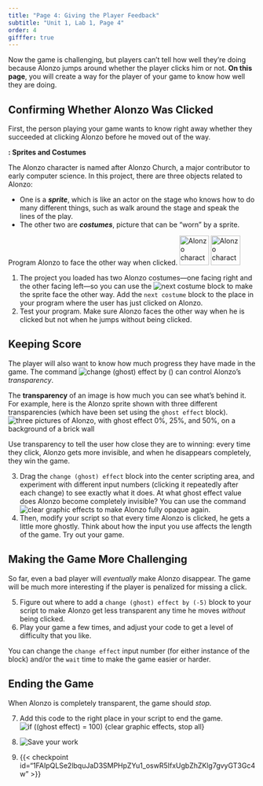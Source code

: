 ```yaml
---
title: "Page 4: Giving the Player Feedback"
subtitle: "Unit 1, Lab 1, Page 4"
order: 4
gifffer: true
---
```


::: learn
Now the game is challenging, but players can't tell how well they're doing because Alonzo jumps around whether the player clicks him or not. **On this page**, you will create a way for the player of your game to know how well they are doing.
:::

## Confirming Whether Alonzo Was Clicked

First, the person playing your game wants to know right away whether they succeeded at clicking Alonzo before he moved out of the way.

::: vocabFullWidth
**: Sprites and Costumes**

The Alonzo character is named after Alonzo Church, a major contributor to early computer science. In this project, there are three objects related to Alonzo:

- One is a <em>**sprite**</em>, which is like an actor on the stage who knows how to do many different things, such as walk around the stage and speak the lines of the play.
- The other two are <em>**costumes**</em>, picture that can be "worn" by a sprite.
:::

::: forYouToDo
Program Alonzo to face the other way when clicked. <img src="/img/1-introduction/alonzo.png" title="Alonzo character" alt="Alonzo character" height="60"/> <img src="/img/1-introduction/alonzo-flipped-other-way.png" title="Alonzo character flipped to face the other way" alt="Alonzo character flipped to face the other way" height="60"/>

1. The project you loaded has two Alonzo costumes---one facing right and the other facing left---so you can use the <img src="/img/blocks/next-costume.png" alt="next costume"/> block to make the sprite face the other way. Add the `next costume` block to the place in your program where the user has just clicked on Alonzo.
2. Test your program. Make sure Alonzo faces the other way when he is clicked but not when he jumps without being clicked.

:::

## Keeping Score

The player will also want to know how much progress they have made in the game. The command <img src="/img/1-introduction/ghosteffect.png" title="change (ghost) effect by ()" alt="change (ghost) effect by ()"/> can control Alonzo's <em>transparency</em>.

::: vocabFullWidth
The **transparency** of an image is how much you can see what's behind it. For example, here is the Alonzo sprite shown with three different transparencies (which have been set using the `ghost effect` block).<br /> <img src="/img/1-introduction/transparency2.png" title="three pictures of Alonzo, with ghost effect 0%, 25%, and 50%, on a background of a brick wall" alt="three pictures of Alonzo, with ghost effect 0%, 25%, and 50%, on a background of a brick wall" class="ms-4"/>
:::

::: forYouToDo

Use transparency to tell the user how close they are to winning: every time they click, Alonzo gets more invisible, and when he disappears completely, they win the game.

3. Drag the `change (ghost) effect` block into the center scripting area, and experiment with different input numbers (clicking it repeatedly after each change) to see exactly what it does. At what ghost effect value does Alonzo become completely invisible? You can use the command <img src="/img/1-introduction/clear-graphic-effects.png" alt="clear graphic effects"/> to make Alonzo fully opaque again.
4. Then, modify your script so that every time Alonzo is clicked, he gets a little more ghostly. Think about how the input you use affects the length of the game. Try out your game.

:::

## Making the Game More Challenging

So far, even a bad player will <em>eventually</em> make Alonzo disappear. The game will be much more interesting if the player is penalized for missing a click.

::: forYouToDo

5. Figure out where to add a `change (ghost) effect by (-5)` block to your script to make Alonzo get less transparent any time he moves <em>without</em> being clicked.
6. Play your game a few times, and adjust your code to get a level of difficulty that you like.

::: endnote
You can change the `change effect` input number (for either instance of the block) and/or the `wait` time to make the game easier or harder.
:::

:::

## Ending the Game

::: forYouToDo

When Alonzo is completely transparent, the game should <em>stop.</em>

7. Add this code to the right place in your script to end the game.<br /> <img src="/img/1-introduction/if-done-stop.png" title="if ((ghost effect) = 100) {clear graphic effects, stop all}" alt="if ((ghost effect) = 100) {clear graphic effects, stop all}" class="ms-4"/>

8. <img src="/img/icons/save-now.png" title="Save your work" alt="Save your work" class="inline"/>

9. {{< checkpoint  id="1FAIpQLSe2lbquJaD3SMPHpZYu1_oswR5IfxUgbZhZKlg7gvyGT3Gc4w" >}}

:::